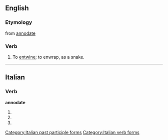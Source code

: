 ==English==

===Etymology===
from {{It.}} [[annodate]]

===Verb===
{{en-verb|annodat|es}}

# To [[entwine]]; to enwrap, as a snake.

----

==Italian==

===Verb===
'''annodate'''

# {{form of|[[second-person|Second-person]] [[plural]] [[present tense]]|[[annodare#Italian|annodare]]|lang=Italian}}
# {{form of|Second-person plural [[imperative]]|annodare#Italian|annodare|lang=Italian}}
# {{form of|[[feminine|Feminine]] plural|[[annodato]]}}

[[Category:Italian past participle forms]]
[[Category:Italian verb forms]]